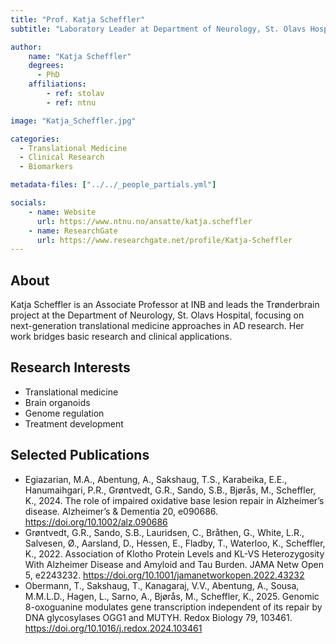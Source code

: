 ```yaml
---
title: "Prof. Katja Scheffler"
subtitle: "Laboratory Leader at Department of Neurology, St. Olavs Hospital"

author:
    name: "Katja Scheffler"
    degrees:
      - PhD
    affiliations:
        - ref: stolav
        - ref: ntnu

image: "Katja_Scheffler.jpg"

categories:
  - Translational Medicine
  - Clinical Research
  - Biomarkers

metadata-files: ["../../_people_partials.yml"]

socials:
    - name: Website
      url: https://www.ntnu.no/ansatte/katja.scheffler
    - name: ResearchGate
      url: https://www.researchgate.net/profile/Katja-Scheffler
---
```


## About

Katja Scheffler is an Associate Professor at INB and leads the Trønderbrain project at the Department of Neurology, St. Olavs Hospital, focusing on next-generation translational medicine approaches in AD research. Her work bridges basic research and clinical applications.

## Research Interests

-	Translational medicine 
-	Brain organoids
-	Genome regulation
-	Treatment development


## Selected Publications

- Egiazarian, M.A., Abentung, A., Sakshaug, T.S., Karabeika, E.E., Hanumaihgari, P.R., Grøntvedt, G.R., Sando, S.B., Bjørås, M., Scheffler, K., 2024. The role of impaired oxidative base lesion repair in Alzheimer’s disease. Alzheimer’s &amp; Dementia 20, e090686. [https://doi.org/10.1002/alz.090686](https://doi.org/10.1002/alz.090686)
- Grøntvedt, G.R., Sando, S.B., Lauridsen, C., Bråthen, G., White, L.R., Salvesen, Ø., Aarsland, D., Hessen, E., Fladby, T., Waterloo, K., Scheffler, K., 2022. Association of Klotho Protein Levels and KL-VS Heterozygosity With Alzheimer Disease and Amyloid and Tau Burden. JAMA Netw Open 5, e2243232. [https://doi.org/10.1001/jamanetworkopen.2022.43232](https://doi.org/10.1001/jamanetworkopen.2022.43232)
- Obermann, T., Sakshaug, T., Kanagaraj, V.V., Abentung, A., Sousa, M.M.L.D., Hagen, L., Sarno, A., Bjørås, M., Scheffler, K., 2025. Genomic 8-oxoguanine modulates gene transcription independent of its repair by DNA glycosylases OGG1 and MUTYH. Redox Biology 79, 103461. [https://doi.org/10.1016/j.redox.2024.103461](https://doi.org/10.1016/j.redox.2024.103461)